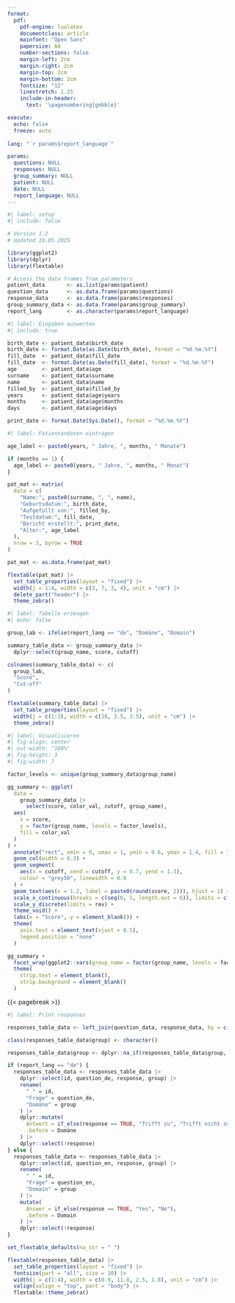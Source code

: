 ```yaml
---
format: 
  pdf:
    pdf-engine: lualatex
    documentclass: article
    mainfont: "Open Sans"
    papersize: A4
    number-sections: false
    margin-left: 2cm
    margin-right: 2cm
    margin-top: 2cm
    margin-bottom: 2cm
    fontsize: "12"
    linestretch: 1.25
    include-in-header: 
      text: '\pagenumbering{gobble}'

execute: 
  echo: false
  freeze: auto
    
lang: "`r params$report_language`"

params:
  questions: NULL
  responses: NULL
  group_summary: NULL
  patient: NULL
  date: NULL
  report_language: NULL
---
```


```r
#| label: setup
#| include: false

# Version 1.2
# Updated 10.05.2025

library(ggplot2)
library(dplyr)
library(flextable)

# Access the data frames from parameters
patient_data       <- as.list(params$patient)
question_data      <- as.data.frame(params$questions)
response_data      <- as.data.frame(params$responses)
group_summary_data <- as.data.frame(params$group_summary)
report_lang        <- as.character(params$report_language)
```

```r
#| label: Eingaben auswerten
#| include: true

birth_date <- patient_data$birth_date 
birth_date <- format.Date(as.Date(birth_date), format = "%d.%m.%Y")
fill_date  <- patient_data$fill_date
fill_date  <- format.Date(as.Date(fill_date), format = "%d.%m.%Y")
age        <- patient_data$age
surname    <- patient_data$surname
name       <- patient_data$name
filled_by  <- patient_data$filled_by
years      <- patient_data$age$years
months     <- patient_data$age$months
days       <- patient_data$age$days

print_date <- format.Date(Sys.Date(), format = "%d.%m.%Y")
```

```{=latex}

\begin{center}
\Large\bfseries FCVIQ Report
\end{center}
\vspace {2.5em}
```

```r
#| label: Patientendaten eintragen

age_label <- paste0(years, " Jahre, ", months, " Monate")

if (months == 1) {
  age_label <- paste0(years, " Jahre, ", months, " Monat")
}

pat_mat <- matrix(
  data = c(
    "Name:", paste0(surname, ", ", name),
    "Geburtsdatum:", birth_date,
    "Aufgefüllt von:", filled_by,
    "Testdatum:", fill_date,
    "Bericht erstellt:", print_date,
    "Alter:", age_label
  ),
  nrow = 3, byrow = TRUE
)

pat_mat <- as.data.frame(pat_mat)

flextable(pat_mat) |>
  set_table_properties(layout = "fixed") |>
  width(j = 1:4, width = c(3, 7, 3, 4), unit = "cm") |>
  delete_part("header") |>
  theme_zebra()
```

`\vspace {2em}`{=latex}

```r
#| label: Tabelle erzeugen
#| echo: false

group_lab <- ifelse(report_lang == "de", "Domäne", "Domain")

summary_table_data <- group_summary_data |>
  dplyr::select(group_name, score, cutoff)

colnames(summary_table_data) <- c(
  group_lab,
  "Score",
  "Cut-off"
)

flextable(summary_table_data) |>
  set_table_properties(layout = "fixed") |>
  width(j = c(1:3), width = c(10, 3.5, 3.5), unit = "cm") |>
  theme_zebra()
```

`\vspace {2em}`{=latex}

```r
#| label: Visualisieren
#| fig-align: center
#| out-width: "100%"
#| fig-height: 3
#| fig-width: 7

factor_levels <- unique(group_summary_data$group_name)

gg_summary <- ggplot(
  data =
    group_summary_data |>
      select(score, color_val, cutoff, group_name),
  aes(
    x = score,
    y = factor(group_name, levels = factor_levels),
    fill = color_val
  )
) +
  annotate("rect", xmin = 0, xmax = 1, ymin = 0.6, ymax = 1.4, fill = "grey90") +
  geom_col(width = 0.3) +
  geom_segment(
    aes(x = cutoff, xend = cutoff, y = 0.7, yend = 1.3),
    colour = "grey50", linewidth = 0.8
  ) +
  geom_text(aes(x = 1.2, label = paste0(round(score, 2))), hjust = 1) +
  scale_x_continuous(breaks = c(seq(0, 1, length.out = 6)), limits = c(0, 1.2)) +
  scale_y_discrete(limits = rev) +
  theme_void() +
  labs(x = "Score", y = element_blank()) +
  theme(
    axis.text = element_text(vjust = 0.5),
    legend.position = "none"
  )

gg_summary +
  facet_wrap(ggplot2::vars(group_name = factor(group_name, levels = factor_levels)), ncol = 1, scales = "free_y") +
  theme(
    strip.text = element_blank(),
    strip.background = element_blank()
  )
```

```{=latex}

\vfill 
\noindent FCVIQ Application and Report \hfill  
\copyright{} 2025 J. Corazolla 
```

{{< pagebreak >}}

```r
#| label: Print responses

responses_table_data <- left_join(question_data, response_data, by = c("id"))

class(responses_table_data$group) <- character()

responses_table_data$group <- dplyr::na_if(responses_table_data$group, ".na.character")

if (report_lang == "de") {
  responses_table_data <- responses_table_data |>
    dplyr::select(id, question_de, response, group) |>
    rename(
      " " = id,
      "Frage" = question_de,
      "Domäne" = group
    ) |>
    dplyr::mutate(
      Antwort = if_else(response == TRUE, "Trifft zu", "Trifft nicht zu"),
      .before = Domäne
    ) |>
    dplyr::select(!response)
} else {
  responses_table_data <- responses_table_data |>
    dplyr::select(id, question_en, response, group) |>
    rename(
      " " = id,
      "Frage" = question_en,
      "Domain" = group
    ) |>
    mutate(
      Answer = if_else(response == TRUE, "Yes", "No"),
      .before = Domain
    ) |>
    dplyr::select(!response)
}

set_flextable_defaults(na_str = " ")

flextable(responses_table_data) |>
  set_table_properties(layout = "fixed") |>
  fontsize(part = "all", size = 10) |>
  width(j = c(1:4), width = c(0.9, 11.8, 2.5, 1.8), unit = "cm") |>
  valign(valign = "top", part = "body") |> 
  flextable::theme_zebra()
```

